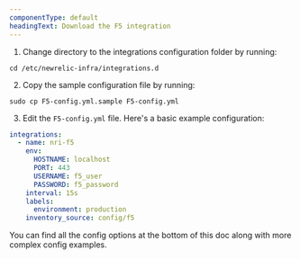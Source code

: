```yaml
---
componentType: default
headingText: Download the F5 integration
---
```


1. Change directory to the integrations configuration folder by running:

```shell
cd /etc/newrelic-infra/integrations.d
```

2. Copy the sample configuration file by running:

```shell
sudo cp F5-config.yml.sample F5-config.yml
```

3. Edit the `F5-config.yml` file. Here's a basic example configuration:

```yml
integrations:
  - name: nri-f5
    env:
      HOSTNAME: localhost
      PORT: 443
      USERNAME: f5_user
      PASSWORD: f5_password
    interval: 15s
    labels:
      environment: production
    inventory_source: config/f5
```

You can find all the config options at the bottom of this doc along with more complex config examples.


